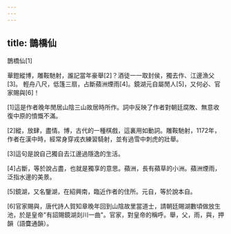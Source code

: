 ```yaml
---
---
---
```

title: 鵲橋仙
---




鵲橋仙[1]

華鐙縱博，雕鞍馳射，誰記當年豪舉[2]？酒徒一一取封侯，獨去作、江邊漁父[3]。 輕舟八尺，低篷三扇，占斷蘋洲煙雨[4]。鏡湖元自屬閒人[5]，又何必、官家賜與[6]！

[1]這是作者晚年閒居山陰三山故居時所作。詞中反映了作者對朝廷腐敗、無意收復中原的憤慨不滿。

[2]縱，放肆，盡情。博，古代的一種棋戲，這裏用如動詞。雕鞍馳射，1172年，作者在漢中時，經常身穿戎衣練習騎射，並有過雪中刺虎的壯舉。

[3]這句是說自己獨自去江邊過隱逸的生活。

[4]占斷，等於說占盡，也就是獨享的意思。蘋洲，長有蘋草的小洲。蘋洲煙雨，泛指水邊的美景。

[5]鏡湖，又名鑒湖，在紹興南，臨近作者的住所。元自，等於說本自。

[6]官家賜與，唐代詩人賀知章晚年回到山陰故里當道士，請朝廷賜湖數頃做放生池，於是皇帝"有詔賜鏡湖剡川一曲"。官家，對皇帝的稱呼。舉，父，雨，與，押韻（語麌通韻）。